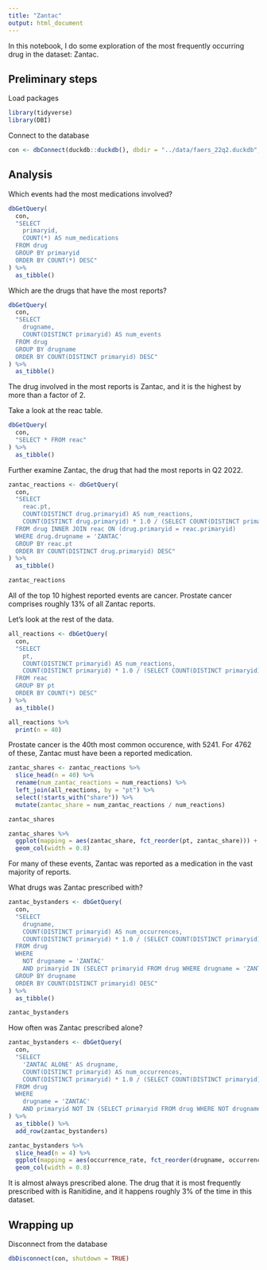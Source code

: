 ```yaml
---
title: "Zantac"
output: html_document
---
```



In this notebook, I do some exploration of the most frequently occurring drug in the dataset: Zantac.



## Preliminary steps


Load packages

```r
library(tidyverse)
library(DBI)
```



Connect to the database

```r
con <- dbConnect(duckdb::duckdb(), dbdir = "../data/faers_22q2.duckdb", read_only = TRUE)
```

## Analysis


Which events had the most medications involved?

```r
dbGetQuery(
  con,
  "SELECT
    primaryid,
    COUNT(*) AS num_medications
  FROM drug
  GROUP BY primaryid
  ORDER BY COUNT(*) DESC"
) %>%
  as_tibble()
```



Which are the drugs that have the most reports?

```r
dbGetQuery(
  con,
  "SELECT
    drugname,
    COUNT(DISTINCT primaryid) AS num_events
  FROM drug
  GROUP BY drugname
  ORDER BY COUNT(DISTINCT primaryid) DESC"
) %>%
  as_tibble()
```

The drug involved in the most reports is Zantac, and it is the highest by more than a factor of 2.



Take a look at the reac table.

```r
dbGetQuery(
  con,
  "SELECT * FROM reac"
) %>%
  as_tibble()
```




Further examine Zantac, the drug that had the most reports in Q2 2022.

```r
zantac_reactions <- dbGetQuery(
  con,
  "SELECT
    reac.pt,
    COUNT(DISTINCT drug.primaryid) AS num_reactions,
    COUNT(DISTINCT drug.primaryid) * 1.0 / (SELECT COUNT(DISTINCT primaryid) FROM drug WHERE drugname = 'ZANTAC') AS share_of_total_reactions
  FROM drug INNER JOIN reac ON (drug.primaryid = reac.primaryid)
  WHERE drug.drugname = 'ZANTAC'
  GROUP BY reac.pt
  ORDER BY COUNT(DISTINCT drug.primaryid) DESC"
) %>%
  as_tibble()

zantac_reactions
```

All of the top 10 highest reported events are cancer. Prostate cancer comprises roughly 13% of all Zantac reports.

Let's look at the rest of the data.

```r
all_reactions <- dbGetQuery(
  con,
  "SELECT
    pt,
    COUNT(DISTINCT primaryid) AS num_reactions,
    COUNT(DISTINCT primaryid) * 1.0 / (SELECT COUNT(DISTINCT primaryid) FROM reac) AS share_of_total_reactions
  FROM reac
  GROUP BY pt
  ORDER BY COUNT(*) DESC"
) %>%
  as_tibble()

all_reactions %>%
  print(n = 40)
```

Prostate cancer is the 40th most common occurence, with 5241. For 4762 of these, Zantac must have been a reported medication.

```r
zantac_shares <- zantac_reactions %>%
  slice_head(n = 40) %>%
  rename(num_zantac_reactions = num_reactions) %>%
  left_join(all_reactions, by = "pt") %>%
  select(!starts_with("share")) %>%
  mutate(zantac_share = num_zantac_reactions / num_reactions)

zantac_shares
```



```r
zantac_shares %>%
  ggplot(mapping = aes(zantac_share, fct_reorder(pt, zantac_share))) +
  geom_col(width = 0.8)
```

For many of these events, Zantac was reported as a medication in the vast majority of reports.



What drugs was Zantac prescribed with?

```r
zantac_bystanders <- dbGetQuery(
  con,
  "SELECT
    drugname,
    COUNT(DISTINCT primaryid) AS num_occurrences,
    COUNT(DISTINCT primaryid) * 1.0 / (SELECT COUNT(DISTINCT primaryid) FROM drug WHERE drugname = 'ZANTAC') AS occurrence_rate
  FROM drug
  WHERE
    NOT drugname = 'ZANTAC'
    AND primaryid IN (SELECT primaryid FROM drug WHERE drugname = 'ZANTAC')
  GROUP BY drugname
  ORDER BY COUNT(DISTINCT primaryid) DESC"
) %>%
  as_tibble()

zantac_bystanders
```




How often was Zantac prescribed alone?

```r
zantac_bystanders <- dbGetQuery(
  con,
  "SELECT
    'ZANTAC ALONE' AS drugname,
    COUNT(DISTINCT primaryid) AS num_occurrences,
    COUNT(DISTINCT primaryid) * 1.0 / (SELECT COUNT(DISTINCT primaryid) FROM drug WHERE drugname = 'ZANTAC') AS occurrence_rate
  FROM drug
  WHERE
    drugname = 'ZANTAC'
    AND primaryid NOT IN (SELECT primaryid FROM drug WHERE NOT drugname = 'ZANTAC')"
) %>%
  as_tibble() %>%
  add_row(zantac_bystanders)
```

```r
zantac_bystanders %>%
  slice_head(n = 4) %>%
  ggplot(mapping = aes(occurrence_rate, fct_reorder(drugname, occurrence_rate))) +
  geom_col(width = 0.8)
```

It is almost always prescribed alone.
The drug that it is most frequently prescribed with is Ranitidine, and it happens roughly 3% of the time in this dataset.

## Wrapping up

Disconnect from the database

```r
dbDisconnect(con, shutdown = TRUE)
```